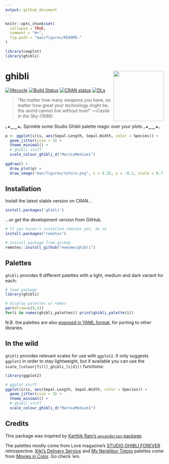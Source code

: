 ```yaml
---
output: github_document
---
```


```r
knitr::opts_chunk$set(
  collapse = TRUE,
  comment = "#>",
  fig.path = "man/figures/README-"
)

library(cowplot)
library(ghibli)
```

# ghibli <img src="man/figures/logo.png" width="160px" align="right" />

[![lifecycle](https://img.shields.io/badge/lifecycle-stable-green.svg)](https://www.tidyverse.org/lifecycle/#stable)
[![Build Status](https://travis-ci.org/ewenme/ghibli.svg)](https://travis-ci.org/ewenme/ghibli) 
[![CRAN status](http://www.r-pkg.org/badges/version/ghibli)](https://cran.r-project.org/package=ghibli)
[![DLs](http://cranlogs.r-pkg.org/badges/ghibli)](http://cran.rstudio.com/web/packages/ghibli/index.html)

> “No matter how many weapons you have, no matter how great your technology might be, the world cannot live without love!”
—*Castle in the Sky (1986)*

｡◕‿‿◕｡  Sprinkle some Studio Ghibli palette magic over your plots  ｡◕‿‿◕｡

```r
p <- ggplot(iris, aes(Sepal.Length, Sepal.Width, color = Species)) +
  geom_jitter(size = 3) +
  theme_minimal() +
  # ghibli stuff
  scale_colour_ghibli_d("MarnieMedium1")
  
ggdraw() +
  draw_plot(p) +
  draw_image("man/figures/totoro.png", x = 0.25, y = -0.2, scale = 0.7)

```


## Installation

Install the latest stable version on CRAN...

```r
install.packages('ghibli')
```

...or get the development version from GitHub. 

```r
# If you haven't installed remotes yet, do so
install.packages("remotes")

# install package from github
remotes::install_github("ewenme/ghibli")
```

## Palettes

`ghibli` provides 9 different palettes with a light, medium and dark variant for each:

```r
# load package
library(ghibli)

# display palettes w/ names
par(mfrow=c(9,3))
for(i in names(ghibli_palettes)) print(ghibli_palette(i))

```

N.B. the palettes are also [exposed in YAML format](https://raw.githubusercontent.com/ewenme/ghibli/master/inst/extdata/palettes.yml), for porting to other libraries.

## In the wild

`ghibli` provides relevant scales for use with `ggplot2`. It only suggests `ggplot2` in order to stay lightweight, but if available you can use the `scale_[colour|fill]_ghibli_[c|d]()` functions:

```r
library(ggplot2)

# ggplot stuff
ggplot(iris, aes(Sepal.Length, Sepal.Width, color = Species)) +
  geom_jitter(size = 3) +
  theme_minimal() +
  # ghibli stuff
  scale_colour_ghibli_d("MarnieMedium1")
```

## Credits

This package was inspired by [Karthik Ram's `wesanderson` package](https://github.com/karthik/wesanderson). 

The palettes mostly come from Love magazine's [STUDIO GHIBLI FOREVER](http://www.thelovemagazine.co.uk/posts/6584/in-photos-guess-who-s-back-retrospective-of-studio-ghibli-forever-is-here) retrospective. [Kiki's Delivery Service](http://moviesincolor.com/post/64877406577/hayao-miyazaki-week-kikis-delivery-service-1989) and [My Neighbor Totoro](http://moviesincolor.com/post/64786383878/hayao-miyazaki-week-my-neighbor-totoro-1988) palettes come from [Movies in Color](http://moviesincolor.com/). Go check 'em.
